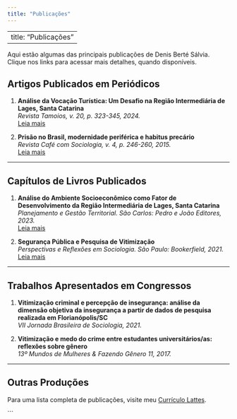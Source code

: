 ```yaml
---
title: "Publicações"
---
```


---
title: "Publicações"
---


Aqui estão algumas das principais publicações de Denis Berté Sálvia. Clique nos links para acessar mais detalhes, quando disponíveis.

## Artigos Publicados em Periódicos

1. **Análise da Vocação Turística: Um Desafio na Região Intermediária de Lages, Santa Catarina**  
   *Revista Tamoios, v. 20, p. 323-345, 2024.*  
   [Leia mais](http://lattes.cnpq.br/0980989913917872)

2. **Prisão no Brasil, modernidade periférica e habitus precário**  
   *Revista Café com Sociologia, v. 4, p. 246-260, 2015.*  
   [Leia mais](http://lattes.cnpq.br/0980989913917872)

---

## Capítulos de Livros Publicados

1. **Análise do Ambiente Socioeconômico como Fator de Desenvolvimento da Região Intermediária de Lages, Santa Catarina**  
   *Planejamento e Gestão Territorial. São Carlos: Pedro e João Editores, 2023.*  
   [Leia mais](http://lattes.cnpq.br/0980989913917872)

2. **Segurança Pública e Pesquisa de Vitimização**  
   *Perspectivas e Reflexões em Sociologia. São Paulo: Bookerfield, 2021.*  
   [Leia mais](http://lattes.cnpq.br/0980989913917872)

---

## Trabalhos Apresentados em Congressos

1. **Vitimização criminal e percepção de insegurança: análise da dimensão objetiva da insegurança a partir de dados de pesquisa realizada em Florianópolis/SC**  
   *VII Jornada Brasileira de Sociologia, 2021.*  

2. **Vitimização e medo do crime entre estudantes universitários/as: reflexões sobre gênero**  
   *13º Mundos de Mulheres & Fazendo Gênero 11, 2017.*  

---

## Outras Produções

Para uma lista completa de publicações, visite meu [Currículo Lattes](http://lattes.cnpq.br/0980989913917872).

```

